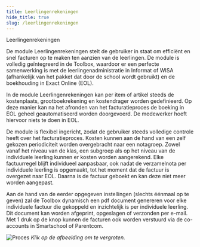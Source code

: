 ```yaml
---
title: Leerlingenrekeningen
hide_title: true
slug: /leerlingenrekeningen 
---
```


<ImageTitle img="leerlingenrekeningen.png">Leerlingenrekeningen</ImageTitle>

De module Leerlingenrekeningen stelt de gebruiker in staat om efficiënt en snel facturen op te maken
ten aanzien van de leerlingen. De module is volledig geïntegreerd in de Toolbox, waardoor er een
perfecte samenwerking is met de leerlingenadministratie in Informat of WISA (afhankelijk van het
pakket dat door de school wordt gebruikt) en de boekhouding in Exact Online (EOL).

In de module Leerlingenrekeningen kan per item of artikel steeds de kostenplaats, grootboekrekening
en kostendrager worden gedefinieerd. Op deze manier kan na het afronden van het facturatieproces
de boeking in EOL geheel geautomatiseerd worden doorgevoerd. De medewerker hoeft hiervoor niets
te doen in EOL.

De module is flexibel ingericht, zodat de gebruiker steeds volledige controle heeft over het
facturatieproces. Kosten kunnen aan de hand van een zelf gekozen periodiciteit worden overgebracht
naar een notagroep. Zowel vanaf het niveau van de klas, een subgroep als op het niveau van de
individuele leerling kunnen er kosten worden aangerekend. Elke factuurregel blijft individueel
aanpasbaar, ook nadat de verzamelnota per individuele leerling is opgemaakt, tot het moment dat de
factuur is overgezet naar EOL. Daarna is de factuur geboekt en kan deze niet meer worden aangepast.

Aan de hand van de eerder opgegeven instellingen (slechts éénmaal op te geven) zal de Toolbox
dynamisch een pdf document genereren voor elke individuele factuur die gekoppeld en inzichtelijk is
per individuele leerling. Dit document kan worden afgeprint, opgeslagen of verzonden per e-mail. Met
1 druk op de knop kunnen de facturen ook worden verstuurd via de co-accounts in Smartschool of Parentcom. 

![Proces](./proces.PNG)
*Klik op de afbeelding om te vergroten.*

<DocCardList /> 